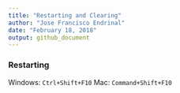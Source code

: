 ```yaml
---
title: "Restarting and Clearing"
author: "Jose Francisco Endrinal"
date: "February 18, 2018"
output: github_document
---
```


### Restarting

Windows: `Ctrl+Shift+F10`
Mac: `Command+Shift+F10`